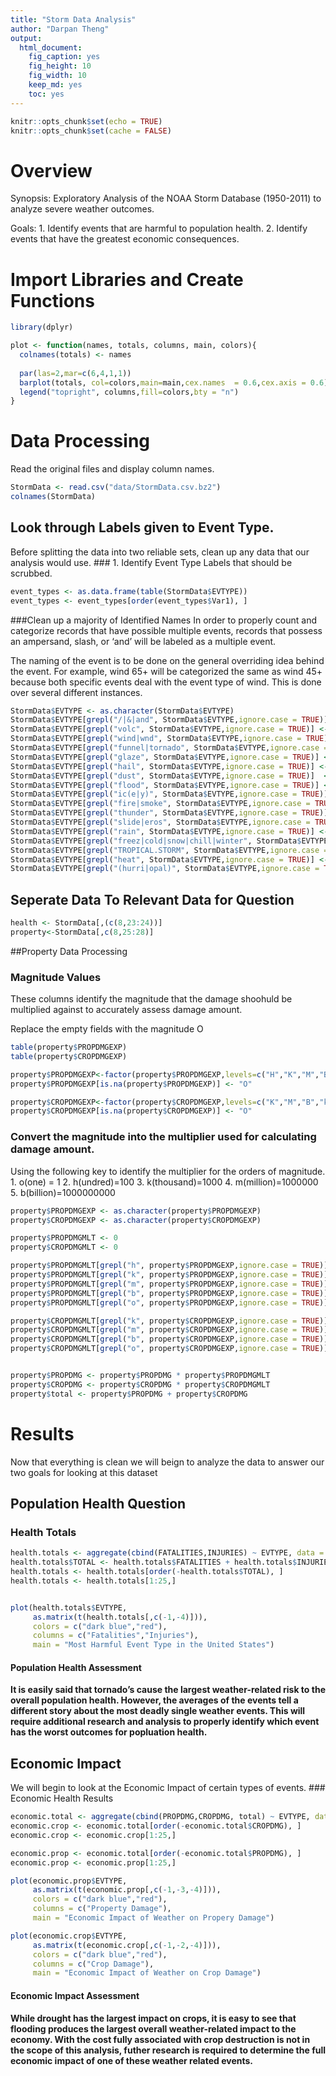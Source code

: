 ```yaml
---
title: "Storm Data Analysis"
author: "Darpan Theng"
output: 
  html_document: 
    fig_caption: yes
    fig_height: 10
    fig_width: 10
    keep_md: yes
    toc: yes
---
```


```r
knitr::opts_chunk$set(echo = TRUE)
knitr::opts_chunk$set(cache = FALSE)


```

# Overview
Synopsis: Exploratory Analysis of the NOAA Storm Database (1950-2011) to analyze severe weather outcomes.

Goals: 1. Identify events that are harmful to population health.
       2. Identify events that have the greatest economic consequences.


# Import Libraries and Create Functions
```r
library(dplyr)

plot <- function(names, totals, columns, main, colors){
  colnames(totals) <- names
  
  par(las=2,mar=c(6,4,1,1))
  barplot(totals, col=colors,main=main,cex.names  = 0.6,cex.axis = 0.6)
  legend("topright", columns,fill=colors,bty = "n")
}
```

# Data Processing
Read the original files and display column names.
```r
StormData <- read.csv("data/StormData.csv.bz2")
colnames(StormData)
```

## Look through Labels given to Event Type.
Before splitting the data into two reliable sets, clean up any data that our analysis would use.
### 1. Identify Event Type Labels that should be scrubbed.
```r
event_types <- as.data.frame(table(StormData$EVTYPE))
event_types <- event_types[order(event_types$Var1), ]
```

###Clean up a majority of Identified Names
In order to properly count and categorize records that have possible multiple events, records that possess an ampersand, slash, or 'and' will be labeled as a multiple event.

The naming of the event is to be done on the general overriding idea behind the event. For example, wind 65+ will be categorized the same as wind 45+ because both specific events deal with the event type of wind. This is done over several different instances.
```r
StormData$EVTYPE <- as.character(StormData$EVTYPE)
StormData$EVTYPE[grepl("/|&|and", StormData$EVTYPE,ignore.case = TRUE)] <- "Multiple Event"
StormData$EVTYPE[grepl("volc", StormData$EVTYPE,ignore.case = TRUE)] <- "Volcano"
StormData$EVTYPE[grepl("wind|wnd", StormData$EVTYPE,ignore.case = TRUE)] <- "WIND"
StormData$EVTYPE[grepl("funnel|tornado", StormData$EVTYPE,ignore.case = TRUE)] <- "Tornado"
StormData$EVTYPE[grepl("glaze", StormData$EVTYPE,ignore.case = TRUE)] <- "Glaze"
StormData$EVTYPE[grepl("hail", StormData$EVTYPE,ignore.case = TRUE)] <- "Hail"
StormData$EVTYPE[grepl("dust", StormData$EVTYPE,ignore.case = TRUE)]  <- "DUST"
StormData$EVTYPE[grepl("flood", StormData$EVTYPE,ignore.case = TRUE)] <- "FLOOD"
StormData$EVTYPE[grepl("ic(e|y)", StormData$EVTYPE,ignore.case = TRUE)] <- "Ice"
StormData$EVTYPE[grepl("fire|smoke", StormData$EVTYPE,ignore.case = TRUE)] <- "FIRE"
StormData$EVTYPE[grepl("thunder", StormData$EVTYPE,ignore.case = TRUE)] <- "Thunder Storm"
StormData$EVTYPE[grepl("slide|eros", StormData$EVTYPE,ignore.case = TRUE)] <- "Erosion"
StormData$EVTYPE[grepl("rain", StormData$EVTYPE,ignore.case = TRUE)] <- "Rain"
StormData$EVTYPE[grepl("freez|cold|snow|chill|winter", StormData$EVTYPE,ignore.case = TRUE)] <- "Cold Weather"
StormData$EVTYPE[grepl("TROPICAL.STORM", StormData$EVTYPE,ignore.case = TRUE)] <- "TROPICAL STORM"
StormData$EVTYPE[grepl("heat", StormData$EVTYPE,ignore.case = TRUE)] <- "Heat"
StormData$EVTYPE[grepl("(hurri|opal)", StormData$EVTYPE,ignore.case = TRUE)] <- "Hurricane"
```

## Seperate Data To Relevant Data for Question
```r
health <- StormData[,(c(8,23:24))]
property<-StormData[,c(8,25:28)]
```

##Property Data Processing

### Magnitude Values
These columns identify the magnitude that the damage shoohuld be multiplied against to accurately assess damage amount. 

Replace the empty fields with the magnitude O 
```r
table(property$PROPDMGEXP)
table(property$CROPDMGEXP)

property$PROPDMGEXP<-factor(property$PROPDMGEXP,levels=c("H","K","M","B","h","m","O"))
property$PROPDMGEXP[is.na(property$PROPDMGEXP)] <- "O"

property$CROPDMGEXP<-factor(property$CROPDMGEXP,levels=c("K","M","B","k","m","O"))
property$CROPDMGEXP[is.na(property$CROPDMGEXP)] <- "O"
```

### Convert the magnitude into the multiplier used for calculating damage amount.
Using the following key to identify the multiplier for the orders of magnitude.
1. o(one) = 1
2. h(undred)=100
3. k(thousand)=1000
4. m(million)=1000000
5. b(billion)=1000000000

```r
property$PROPDMGEXP <- as.character(property$PROPDMGEXP)
property$CROPDMGEXP <- as.character(property$CROPDMGEXP)

property$PROPDMGMLT <- 0
property$CROPDMGMLT <- 0

property$PROPDMGMLT[grepl("h", property$PROPDMGEXP,ignore.case = TRUE)]<-100
property$PROPDMGMLT[grepl("k", property$PROPDMGEXP,ignore.case = TRUE)]<-1000
property$PROPDMGMLT[grepl("m", property$PROPDMGEXP,ignore.case = TRUE)]<-1000000
property$PROPDMGMLT[grepl("b", property$PROPDMGEXP,ignore.case = TRUE)]<-1000000000
property$PROPDMGMLT[grepl("o", property$PROPDMGEXP,ignore.case = TRUE)]<-1

property$CROPDMGMLT[grepl("k", property$CROPDMGEXP,ignore.case = TRUE)]<-1000
property$CROPDMGMLT[grepl("m", property$CROPDMGEXP,ignore.case = TRUE)]<-1000000
property$CROPDMGMLT[grepl("b", property$CROPDMGEXP,ignore.case = TRUE)]<-1000000000
property$CROPDMGMLT[grepl("o", property$CROPDMGEXP,ignore.case = TRUE)]<-1


property$PROPDMG <- property$PROPDMG * property$PROPDMGMLT
property$CROPDMG <- property$CROPDMG * property$CROPDMGMLT
property$total <- property$PROPDMG + property$CROPDMG

```

# Results
Now that everything is clean we will beign to analyze the data to answer our two goals for looking at this dataset

## Population Health Question

### Health Totals
```r
health.totals <- aggregate(cbind(FATALITIES,INJURIES) ~ EVTYPE, data = health, sum, na.rm=TRUE)
health.totals$TOTAL <- health.totals$FATALITIES + health.totals$INJURIES
health.totals <- health.totals[order(-health.totals$TOTAL), ]
health.totals <- health.totals[1:25,]


plot(health.totals$EVTYPE,
     as.matrix(t(health.totals[,c(-1,-4)])),
     colors = c("dark blue","red"),
     columns = c("Fatalities","Injuries"),
     main = "Most Harmful Event Type in the United States")
```

#### Population Health Assessment
__It is easily said that tornado's cause the largest weather-related risk to the overall population health. However, the averages of the events tell a different story about the most deadly single weather events. This will require additional research and analysis to properly identify which event has the worst outcomes for popluation health.__

## Economic Impact
We will begin to look at the Economic Impact of certain types of events. 
### Economic Health Results
```r
economic.total <- aggregate(cbind(PROPDMG,CROPDMG, total) ~ EVTYPE, data = property, sum, na.rm=TRUE)
economic.crop <- economic.total[order(-economic.total$CROPDMG), ]
economic.crop <- economic.crop[1:25,]

economic.prop <- economic.total[order(-economic.total$PROPDMG), ]
economic.prop <- economic.prop[1:25,]

plot(economic.prop$EVTYPE,
     as.matrix(t(economic.prop[,c(-1,-3,-4)])),
     colors = c("dark blue","red"),
     columns = c("Property Damage"),
     main = "Economic Impact of Weather on Propery Damage")

plot(economic.crop$EVTYPE,
     as.matrix(t(economic.crop[,c(-1,-2,-4)])),
     colors = c("dark blue","red"),
     columns = c("Crop Damage"),
     main = "Economic Impact of Weather on Crop Damage")
```     

#### Economic Impact Assessment
__While drought has the largest impact on crops, it is easy to see that flooding produces the largest overall weather-related impact to the economy. With the cost fully associated with crop destruction is not in the scope of this analysis, futher research is required to determine the full economic impact of one of these weather related events.__

